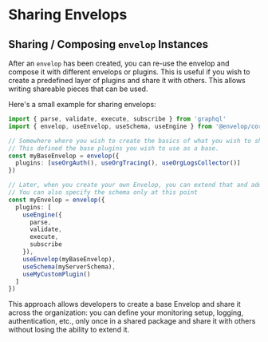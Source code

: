 # Sharing Envelops

## Sharing / Composing `envelop` Instances

After an `envelop` has been created, you can re-use the envelop and compose it with different envelops or plugins. This is useful if you wish to create a predefined layer of plugins and share it with others.
This allows writing shareable pieces that can be used.

Here's a small example for sharing envelops:

```ts
import { parse, validate, execute, subscribe } from 'graphql'
import { envelop, useEnvelop, useSchema, useEngine } from '@envelop/core'

// Somewhere where you wish to create the basics of what you wish to share
// This defined the base plugins you wish to use as a base.
const myBaseEnvelop = envelop({
  plugins: [useOrgAuth(), useOrgTracing(), useOrgLogsCollector()]
})

// Later, when you create your own Envelop, you can extend that and add custom plugins.
// You can also specify the schema only at this point
const myEnvelop = envelop({
  plugins: [
    useEngine({
      parse,
      validate,
      execute,
      subscribe
    }),
    useEnvelop(myBaseEnvelop),
    useSchema(myServerSchema),
    useMyCustomPlugin()
  ]
})
```

This approach allows developers to create a base Envelop and share it across the organization: you can define your monitoring setup, logging, authentication, etc., only once in a shared package and share it with others without losing the ability to extend it.
